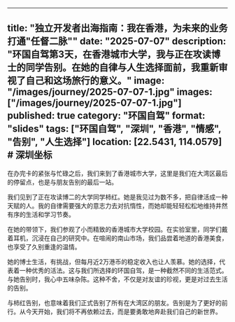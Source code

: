 
---
title: "独立开发者出海指南：我在香港，为未来的业务打通"任督二脉""
date: "2025-07-07"
description: "环国自驾第3天，在香港城市大学，我与正在攻读博士的同学告别。在她的自律与人生选择面前，我重新审视了自己和这场旅行的意义。"
image: "/images/journey/2025-07-07-1.jpg"
images: ["/images/journey/2025-07-07-1.jpg"]
published: true
category: "环国自驾"
format: "slides"
tags: ["环国自驾", "深圳", "香港", "情感", "告别", "人生选择"]
location: [22.5431, 114.0579] # 深圳坐标
---

在办完卡的紧张与忙碌之后，我们来到了香港城市大学，这里是我们在大湾区最后的停留点，也是与朋友告别的最后一站。

我们见到了正在攻读博二的大学同学柿红。她是我见过为数不多，把自律活成一种天赋的人。我的自律需要强大的意志力去对抗惰性，而她却能轻轻松松地维持井然有序的生活和学习节奏。

在她的带领下，我们参观了小而精致的香港城市大学校园。在实验室里，同学们戴着耳机，沉浸在自己的研究中。在喧闹的南山市场，我们品尝着地道的香港美食，也享受了久别重逢的温情。

她的博士生活，有挑战，但每月近2万港币的稳定收入也让人羡慕。她的选择，代表着一种优秀的活法。这与我们所选择的环国自驾，是一种截然不同的生活范式。与她告别时，我心中五味杂陈。这种不舍，不仅是对友谊的珍视，更是对过去生活的告别。

与柿红告别，也意味着我们正式告别了所有在大湾区的朋友。告别是为了更好的前行。从今天开始，我们将不再依赖过去，而是要勇敢地奔赴我们自己的新世界。